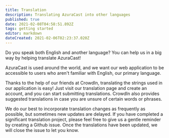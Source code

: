 ```yaml
---
title: Translation
description: Translating AzuraCast into other languages
published: true
date: 2021-02-08T04:58:51.892Z
tags: getting started
editor: markdown
dateCreated: 2021-02-06T02:23:37.020Z
---
```



Do you speak both English and another language? You can help us in a big way by helping translate AzuraCast!

AzuraCast is used around the world, and we want our web application to be accessible to users who aren't familiar with English, our primary language.

Thanks to the help of our friends at CrowdIn, translating the strings used in our application is easy! Just visit our translation page and create an account, and you can start submitting translations. CrowdIn also provides suggested translations in case you are unsure of certain words or phrases.

<LinkCard title="Submit Translations with CrowdIn" href="https://translate.azuracast.com/" target="_blank" />

We do our best to incorporate translation changes as frequently as possible, but sometimes new updates are delayed. If you have completed a significant translation project, please feel free to give us a gentle reminder by creating a Github issue. Once the translations have been updated, we will close the issue to let you know.
